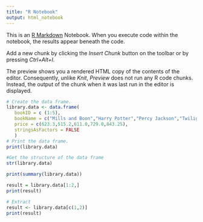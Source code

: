 ---
title: "R Notebook"
output: html_notebook
---

This is an [R Markdown](http://rmarkdown.rstudio.com) Notebook. When you execute code within the notebook, the results appear beneath the code. 



Add a new chunk by clicking the *Insert Chunk* button on the toolbar or by pressing *Ctrl+Alt+I*.


The preview shows you a rendered HTML copy of the contents of the editor. Consequently, unlike *Knit*, *Preview* does not run any R code chunks. Instead, the output of the chunk when it was last run in the editor is displayed.
```{r}
# Create the data frame.
library.data <- data.frame(
   bookID = c (1:5), 
   bookName = c("Mills and Boon","Harry Potter","Percy Jackson","Twilight","The hunger games"),
   price = c(623.3,515.2,611.0,729.0,843.25),
   stringsAsFactors = FALSE 
   )
# Print the data frame.			
print(library.data) 
```
```{r}
#Get the structure of the data frame
str(library.data)

```
```{r}
print(summary(library.data))
```

```{r}
result = library.data[1:2,]
print(result)
```

```{r}
# Extract 
result <- library.data[c(1,2)]
print(result)
```

```{r}

```

